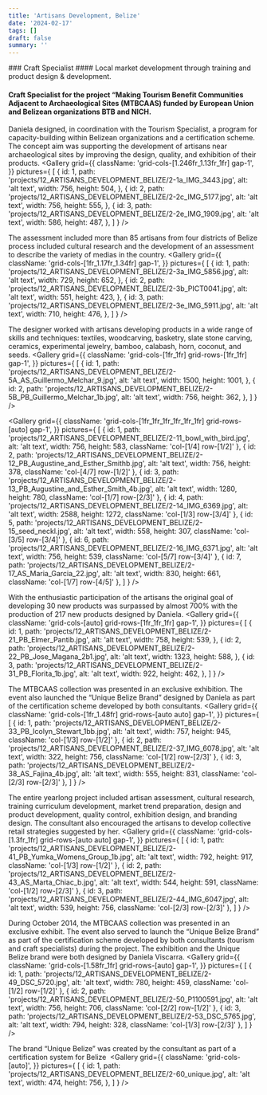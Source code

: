 ```yaml
---
title: 'Artisans Development, Belize'
date: '2024-02-17'
tags: []
draft: false
summary: ''
---
```

<DivContainer>
### Craft Specialist
#### Local market development through training and product design & development. 

#### Craft Specialist for the project “Making Tourism Benefit Communities Adjacent to Archaeological Sites (MTBCAAS) funded by European Union and Belizean organizations BTB and NICH.

Daniela designed, in coordination with the Tourism Specialist, a program for capacity-building within Belizean organizations and a certification scheme. The concept aim was supporting the development of artisans near archaeological sites by improving the design, quality, and exhibition of their products.
<Gallery
  grid={{
    className: 'grid-cols-[1.246fr_1.13fr_1fr] gap-1',
  }} 
  pictures={
    [
      {
        id: 1,
        path: 'projects/12_ARTISANS_DEVELOPMENT_BELIZE/2-1a_IMG_3443.jpg',
        alt: 'alt text',
        width: 756,
        height: 504,
      },
      {
        id: 2,
        path: 'projects/12_ARTISANS_DEVELOPMENT_BELIZE/2-2c_IMG_5177.jpg',
        alt: 'alt text',
        width: 756,
        height: 555,
      },
      {
        id: 3,
        path: 'projects/12_ARTISANS_DEVELOPMENT_BELIZE/2-2e_IMG_1909.jpg',
        alt: 'alt text',
        width: 586,
        height: 487,
      },
    ]
  }
/>

The assessment included more than 85 artisans from four districts of Belize process included cultural research and the development of an assessment to describe the variety of medias in the country.
<Gallery
  grid={{
    className: 'grid-cols-[1fr_1.17fr_1.34fr] gap-1',
  }} 
  pictures={
    [
      {
        id: 1,
        path: 'projects/12_ARTISANS_DEVELOPMENT_BELIZE/2-3a_IMG_5856.jpg',
        alt: 'alt text',
        width: 729,
        height: 652,
      },
      {
        id: 2,
        path: 'projects/12_ARTISANS_DEVELOPMENT_BELIZE/2-3b_PICT0041.jpg',
        alt: 'alt text',
        width: 551,
        height: 423,
      },
      {
        id: 3,
        path: 'projects/12_ARTISANS_DEVELOPMENT_BELIZE/2-3e_IMG_5911.jpg',
        alt: 'alt text',
        width: 710,
        height: 476,
      },
    ]
  }
/>

The designer worked with artisans developing products in a wide range of skills and techniques: textiles, woodcarving, basketry, slate stone carving, ceramics, experimental jewelry, bamboo, calabash, horn, coconut, and seeds.
<Gallery
  grid={{
    className: 'grid-cols-[1fr_1fr] grid-rows-[1fr_1fr] gap-1',
  }} 
  pictures={
    [
      {
        id: 1,
        path: 'projects/12_ARTISANS_DEVELOPMENT_BELIZE/2-5A_AS_Guillermo_Melchar_9.jpg',
        alt: 'alt text',
        width: 1500,
        height: 1001,
      },
      {
        id: 2,
        path: 'projects/12_ARTISANS_DEVELOPMENT_BELIZE/2-5B_PB_Guillermo_Melchar_1b.jpg',
        alt: 'alt text',
        width: 756,
        height: 362,
      },
    ]
  }
/>
 
<Gallery
  grid={{
    className: 'grid-cols-[1fr_1fr_1fr_1fr_1fr_1fr] grid-rows-[auto] gap-1',
  }} 
  pictures={
    [
      {
        id: 1,
        path: 'projects/12_ARTISANS_DEVELOPMENT_BELIZE/2-11_bowl_with_bird.jpg',
        alt: 'alt text',
        width: 756,
        height: 583,
        className: 'col-[1/4] row-[1/2]'
      },
      {
        id: 2,
        path: 'projects/12_ARTISANS_DEVELOPMENT_BELIZE/2-12_PB_Augustine_and_Esther_Smithb.jpg',
        alt: 'alt text',
        width: 756,
        height: 378,
        className: 'col-[4/7] row-[1/2]'
      },
      {
        id: 3,
        path: 'projects/12_ARTISANS_DEVELOPMENT_BELIZE/2-13_PB_Augustine_and_Esther_Smith_4b.jpg',
        alt: 'alt text',
        width: 1280,
        height: 780,
        className: 'col-[1/7] row-[2/3]'
      },
      {
        id: 4,
        path: 'projects/12_ARTISANS_DEVELOPMENT_BELIZE/2-14_IMG_6369.jpg',
        alt: 'alt text',
        width: 2588,
        height: 1272,
        className: 'col-[1/3] row-[3/4]'
      },
     {
        id: 5,
        path: 'projects/12_ARTISANS_DEVELOPMENT_BELIZE/2-15_seed_neckl.jpg',
        alt: 'alt text',
        width: 558,
        height: 307,
        className: 'col-[3/5] row-[3/4]'
      },
      {
        id: 6,
        path: 'projects/12_ARTISANS_DEVELOPMENT_BELIZE/2-16_IMG_6371.jpg',
        alt: 'alt text',
        width: 756,
        height: 539,
        className: 'col-[5/7] row-[3/4]'
      },
      {
        id: 7,
        path: 'projects/12_ARTISANS_DEVELOPMENT_BELIZE/2-17_AS_Maria_Garcia_22.jpg',
        alt: 'alt text',
        width: 830,
        height: 661,
        className: 'col-[1/7] row-[4/5]'
      },
    ]
  }
/>

With the enthusiastic participation of the artisans the original goal of developing 30 new products was surpassed by almost 700% with the production of 217 new products designed by Daniela.
<Gallery
  grid={{
    className: 'grid-cols-[auto] grid-rows-[1fr_1fr_1fr] gap-1',
  }} 
  pictures={
    [
      {
        id: 1,
        path: 'projects/12_ARTISANS_DEVELOPMENT_BELIZE/2-21_PB_Elmer_Pantib.jpg',
        alt: 'alt text',
        width: 758,
        height: 539,
      },
      {
        id: 2,
        path: 'projects/12_ARTISANS_DEVELOPMENT_BELIZE/2-22_PB_Jose_Magana_2b1.jpg',
        alt: 'alt text',
        width: 1323,
        height: 588,
      },
      {
        id: 3,
        path: 'projects/12_ARTISANS_DEVELOPMENT_BELIZE/2-31_PB_Florita_1b.jpg',
        alt: 'alt text',
        width: 922,
        height: 462,
      },
    ]
  }
/>

The MTBCAAS collection was presented in an exclusive exhibition. The event also launched the “Unique Belize Brand” designed by Daniela as part of the certification scheme developed by both consultants.
<Gallery
  grid={{
    className: 'grid-cols-[1fr_1.48fr] grid-rows-[auto auto] gap-1',
  }} 
  pictures={
    [
      {
        id: 1,
        path: 'projects/12_ARTISANS_DEVELOPMENT_BELIZE/2-33_PB_Icolyn_Stewart_1bb.jpg',
        alt: 'alt text',
        width: 757,
        height: 945,
        className: 'col-[1/3] row-[1/2]'
      },
      {
        id: 2,
        path: 'projects/12_ARTISANS_DEVELOPMENT_BELIZE/2-37_IMG_6078.jpg',
        alt: 'alt text',
        width: 322,
        height: 756,
        className: 'col-[1/2] row-[2/3]'
      },
      {
        id: 3,
        path: 'projects/12_ARTISANS_DEVELOPMENT_BELIZE/2-38_AS_Fajina_4b.jpg',
        alt: 'alt text',
        width: 555,
        height: 831,
        className: 'col-[2/3] row-[2/3]'
      },
    ]
  }
/>

The entire yearlong project included artisan assessment, cultural research, training curriculum development, market trend preparation, design and product development, quality control, exhibition design, and branding design.  The consultant also encouraged the artisans to develop collective retail strategies suggested by her.
<Gallery
  grid={{
    className: 'grid-cols-[1.3fr_1fr] grid-rows-[auto auto] gap-1',
  }} 
  pictures={
    [
      {
        id: 1,
        path: 'projects/12_ARTISANS_DEVELOPMENT_BELIZE/2-41_PB_Yumka_Womens_Group_1b.jpg',
        alt: 'alt text',
        width: 792,
        height: 917,
        className: 'col-[1/3] row-[1/2]'
      },
      {
        id: 2,
        path: 'projects/12_ARTISANS_DEVELOPMENT_BELIZE/2-43_AS_Marta_Chiac_b.jpg',
        alt: 'alt text',
        width: 544,
        height: 591,
        className: 'col-[1/2] row-[2/3]'
      },
      {
        id: 3,
        path: 'projects/12_ARTISANS_DEVELOPMENT_BELIZE/2-44_IMG_6047.jpg',
        alt: 'alt text',
        width: 539,
        height: 756,
        className: 'col-[2/3] row-[2/3]'
      },
    ]
  }
/>

During October 2014, the MTBCAAS collection was presented in an exclusive exhibit. The event also served to launch the “Unique Belize Brand” as part of the certification scheme developed by both consultants (tourism and craft specialists) during the project. The exhibition and the Unique Belize brand were both designed by Daniela Viscarra.
<Gallery
  grid={{
    className: 'grid-cols-[1.58fr_1fr] grid-rows-[auto] gap-1',
  }} 
  pictures={
    [
      {
        id: 1,
        path: 'projects/12_ARTISANS_DEVELOPMENT_BELIZE/2-49_DSC_5720.jpg',
        alt: 'alt text',
        width: 780,
        height: 459,
        className: 'col-[1/2] row-[1/2]'
      },
      {
        id: 2,
        path: 'projects/12_ARTISANS_DEVELOPMENT_BELIZE/2-50_P1100591.jpg',
        alt: 'alt text',
        width: 756,
        height: 706,
        className: 'col-[2/2] row-[1/2]'
      },
      {
        id: 3,
        path: 'projects/12_ARTISANS_DEVELOPMENT_BELIZE/2-53_DSC_5765.jpg',
        alt: 'alt text',
        width: 794,
        height: 328,
        className: 'col-[1/3] row-[2/3]'
      },
    ]
  }
/>

The brand “Unique Belize” was created by the consultant as part of a certification system for Belize 
<Gallery
  grid={{
    className: 'grid-cols-[auto]',
  }} 
  pictures={
    [
      {
        id: 1,
        path: 'projects/12_ARTISANS_DEVELOPMENT_BELIZE/2-60_unique.jpg',
        alt: 'alt text',
        width: 474,
        height: 756,
      },
    ]
  }
/>
</DivContainer>